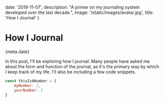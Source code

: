 
date: '2019-11-07',
description: "A primer on my journaling system developed over the last decade.",
image: '/static/images/avatar.jpg',
title: 'How I Journal'
}


# How I Journal

<Date>{meta.date}</Date>

In this post, I'll be exploring how I journal. Many people have asked me about the form and function of the journal, as it's the primary way by which I keep track of my life. I'll also be including a few code snippets.

```jsx
const thisIsANumber = {
    myNumber: 1,
    yourNumber: 2
}
```
